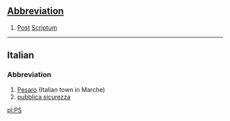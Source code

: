 ==[[Wiktionary:List of acronyms and abbreviations|Abbreviation]]==

#[[Post]] [[Scriptum]]
----
==Italian==
===Abbreviation===

# [[Pesaro]] (Italian town in Marche)
# [[pubblica sicurezza]]
[[pl:PS]]